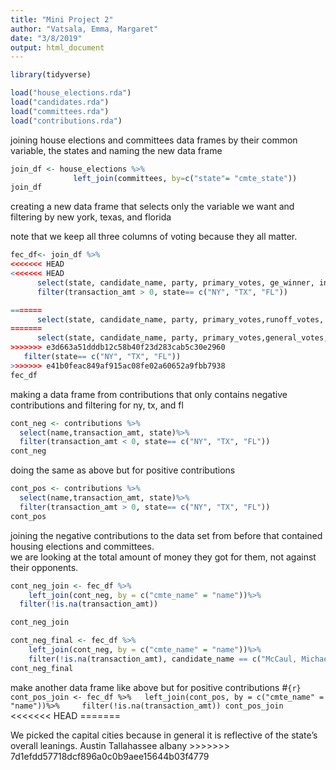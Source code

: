 ```yaml
---
title: "Mini Project 2"
author: "Vatsala, Emma, Margaret"
date: "3/8/2019"
output: html_document
---
```


```r
library(tidyverse)
```

```r
load("house_elections.rda")
load("candidates.rda")
load("committees.rda")
load("contributions.rda")
```


joining house elections and committees data frames by their common variable, the states and naming the new data frame

```r
join_df <- house_elections %>%
              left_join(committees, by=c("state"= "cmte_state"))
join_df
```

creating a new data frame that selects only the variable we want and filtering by new york, texas, and florida

note that we keep all three columns of voting because they all matter. 

```r
fec_df<- join_df %>%
<<<<<<< HEAD
<<<<<<< HEAD
      select(state, candidate_name, party, primary_votes, ge_winner, incumbent, cmte_name) %>%
      filter(transaction_amt > 0, state== c("NY", "TX", "FL"))

=======
      select(state, candidate_name, party, primary_votes,runoff_votes, general_votes, incumbent, cmte_name)%>%
=======
      select(state, candidate_name, party, primary_votes,general_votes, incumbent, cmte_name)%>%
>>>>>>> e3d663a51dddb12c58b40f23d283cab5c30e2960
   filter(state== c("NY", "TX", "FL"))
>>>>>>> e41b0feac849af915ac08fe02a60652a9fbb7938
fec_df
```

making a data frame from contributions that only contains negative contributions and filtering for ny, tx, and fl
```r
cont_neg <- contributions %>%
  select(name,transaction_amt, state)%>%
  filter(transaction_amt < 0, state== c("NY", "TX", "FL"))
cont_neg
```
 doing the same as above but for positive contributions
```r
cont_pos <- contributions %>%
  select(name,transaction_amt, state)%>%
  filter(transaction_amt > 0, state== c("NY", "TX", "FL"))
cont_pos
```
joining the negative contributions to the data set from before that contained housing elections and committees.  
we are looking at the total amount of money they got for them, not against their opponents. 

```r
cont_neg_join <- fec_df %>%
    left_join(cont_neg, by = c("cmte_name" = "name"))%>%
  filter(!is.na(transaction_amt))

cont_neg_join
```

```r
cont_neg_final <- fec_df %>%
    left_join(cont_neg, by = c("cmte_name" = "name"))%>%
    filter(!is.na(transaction_amt), candidate_name == c("McCaul, Michael", "Cadien,Tawana W.", "Priest, Richard", "Brown, Corrine", "Kolb, LeAnne", "Fleming, Eileen", "Riggs, Bruce Ray", "Tonko, Paul D.", "Dieterich, Robert J."))
cont_neg_final
```


make another data frame like above but for positive contributions
#```{r}
cont_pos_join <- fec_df %>%
  left_join(cont_pos, by = c("cmte_name" = "name"))%>%
    filter(!is.na(transaction_amt))
cont_pos_join
```
<<<<<<< HEAD
=======
  
We picked the capital cities because in general it is reflective of the state's overall leanings. 
Austin
Tallahassee
albany 
>>>>>>> 7d1efdd57718dcf896a0c0b9aee15644b03f4779


